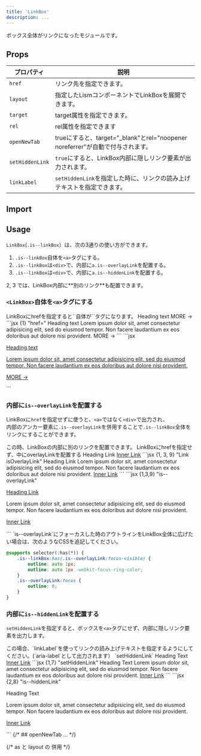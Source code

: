 ```yaml
---
title: 'LinkBox'
description: ...
---
```


ボックス全体がリンクになったモジュールです。

## Props

| プロパティ | 説明 |
|---|---|
|`href`|リンク先を指定できます。|
|`layout`|指定したLismコンポーネントでLinkBoxを展開できます。|
|`target`|target属性を指定できます。|
|`rel`|rel属性を指定できます|
|`openNewTab`|trueにすると、target="_blank"とrel="noopener noreferrer"が自動で付与されます。|
|`setHiddenLink`|`true`にすると、LinkBox内部に隠しリンク要素が出力されます。|
|`linkLabel`|`setHiddenLink`を指定した時に、リンクの読み上げテキストを指定できます。|


## Import

<ImportCode component='LinkBox, Link' />


## Usage

`LinkBox`(`.is--linkBox`）は、次の3通りの使い方ができます。

1. `.is--linkBox`自体を`<a>`タグにする。
2. `.is--linkBox`は`<div>`で、内部に`a.is--overlayLink`を配置する。
3. `.is--linkBox`は`<div>`で、内部に`a.is--hiddenLink`を配置する。

<Callout type='info'>
2, 3 では、LinkBox内部に**別のリンク**も配置できます。
</Callout>

### `<LinkBox>`自体を`<a>`タグにする

<Preview>
	<PreviewTitle id='boxlink01'>
		LinkBoxにhrefを指定すると`<LinkBox>`自体が`<a>`タグになります。
	</PreviewTitle>
	<PreviewArea resize p='30'>
		<LinkBox href='#boxlink01' p='40' bgc='base' bdc='divider' bd bdrs='4'>
			<Text fz='xl' fw='bold'>Heading text</Text>
			<DammyText length='m' c='text-2' lh='s' mbs='20' />
			<Text fz='s' c='text-2' ta='r' lh='1' mbs='10'>MORE →</Text>
		</LinkBox>
	</PreviewArea>
	<PreviewCode slot='tab' label='JSX'>
		```jsx {1} "href="
		<LinkBox href='#boxlink01' p='40' bgc='base' bdc='divider' bd bdrs='4'>
			<Text fz='xl' fw='bold'>Heading text</Text>
			<Text c='text-2' lh='s' mbs='20'>
				Lorem ipsum dolor sit, amet consectetur adipisicing elit, sed do eiusmod tempor. Non facere laudantium ex eos doloribus aut dolore nisi provident.
			</Text>
			<Text fz='s' c='text-2' ta='r' lh='1' mbs='10'>MORE →</Text>
		</LinkBox>
		```
	</PreviewCode>
	<PreviewCode slot='tab' label='HTML'>
		```jsx
		<a class="is--linkBox -hov:fade -p:40 -bgc:base -bd: -bdc:divider -bdrs:l" href="#boxlink01">
			<p class="-fz:xl -fw:b">Heading text</p>
			<p class="-c:text-2 -lh:s -mbs:20">Lorem ipsum dolor sit, amet consectetur adipisicing elit, sed do eiusmod tempor. Non facere laudantium ex eos doloribus aut dolore nisi provident.</p>
			<p class="-fz:s -c:text-2 -ta:r -lh:1 -mbs:10">MORE →</p>
		</a>
		```
	</PreviewCode>
</Preview>


### 内部に`is--overlayLink`を配置する

LinkBoxに`href`を指定せずに使うと、`<a>`ではなく`<div>`で出力され、  
内部のアンカー要素に`.is--overlayLink`を併用することで`.is--linkBox`全体をリンクにすることができます。

<Callout type='info'>
この時、LinkBoxの内部に別のリンクを配置できます。
</Callout>

<Preview>
	<PreviewTitle id='boxlink02'>LinkBoxにhrefを指定せず、中にoverlayLinkを配置する</PreviewTitle>
	<PreviewArea p='30'>
		<LinkBox p='40' bgc='base' bdc='divider' bd bdrs='4'>
			<Text fz='xl' fw='bold'>
				<Link isOverlayLink href='#boxlink02'>Heading Link</Link>
			</Text>
			<DammyText length='m' c='text-2' lh='s' mbs='20' />
			<Text mbs='10' id='inner-link'>
				<a href='#inner-link'>Inner Link</a>
			</Text>
		</LinkBox>
	</PreviewArea>
	<PreviewCode slot='tab' label='JSX'>
		```jsx {1, 3, 9} "Link isOverlayLink"
		<LinkBox p='40' bgc='base' bdc='divider' bd bdrs='4'>
			<Text fz='xl' fw='bold'>
				<Link isOverlayLink href='#boxlink02'>Heading Link</Link>
			</Text>
			<Text c='text-2' lh='s' mbs='20'>
				Lorem ipsum dolor sit, amet consectetur adipisicing elit, sed do eiusmod tempor. Non facere laudantium ex eos doloribus aut dolore nisi provident.
			</Text>
			<Text mbs='10' id='inner-link02'>
				<a href='#inner-link02'>Inner Link</a>
			</Text>
		</LinkBox>
		```
	</PreviewCode>
	<PreviewCode slot='tab' label='HTML'>
		```jsx {1,3,9} "is--overlayLink"
		<div class="is--linkBox -hov:fade -p:40 -bgc:base -bd: -bdc:divider -bdrs:l">
			<p class="-fz:xl -fw:b">
				<a class="is--overlayLink" href="#boxlink02">Heading Link</a>
			</p>
			<p class="-c:text-2 -lh:s -mbs:20">
				Lorem ipsum dolor sit, amet consectetur adipisicing elit, sed do eiusmod tempor. Non facere laudantium ex eos doloribus aut dolore nisi provident.
			</p>
			<p class="-mbs:10" id="inner-link">
				<a href="#inner-link">Inner Link</a>
			</p>
		</div>
		```
	</PreviewCode>
</Preview>


<Note type='info' isFlow='s'>
`is--overlayLink`にフォーカスした時のアウトラインをLinkBox全体に広げたい場合は、次のようなCSSを追記してください。

```css
@supports selector(:has(*)) {
	.is--linkBox:has(.is--overlayLink:focus-visible) {
		outline: auto 1px;
		outline: auto 1px -webkit-focus-ring-color;
	}
	.is--overlayLink:focus {
		outline: 0;
	}
}
```
</Note>

### 内部に`is--hiddenLink`を配置する

`setHiddenLink`を指定すると、ボックスを`<a>`タグにせず、内部に隠しリンク要素を出力します。

<Callout type='info'>
この場合、`linkLabel`を使ってリンクの読み上げテキストを指定するようにしてください。(`aria-label`として出力されます）
</Callout>

<Preview>
	<PreviewTitle id='boxlink03'>`setHiddenLink`</PreviewTitle>
	<PreviewArea p='30'>
		<LinkBox href='#boxlink03' setHiddenLink linkLabel='リンクだよ' p='40' bgc='base' bdc='divider' bd bdrs='4'>
			<Text fz='xl' fw='bold'>Heading Text</Text>
			<DammyText length='m' c='text-2' lh='s' mbs='20' />
			<Text mbs='10' id='inner-link03'>
				<a href='#inner-link03'>Inner Link</a>
			</Text>
		</LinkBox>
	</PreviewArea>
	<PreviewCode slot='tab' label='JSX'>
		```jsx {1,7} "setHiddenLink"
		<LinkBox href='#boxlink03' setHiddenLink linkLabel='リンクだよ' p='40' bgc='base' bdc='divider' bd bdrs='4'>
			<Text fz='xl' fw='bold'>Heading Text</Text>
			<Text c='text-2' lh='s' mbs='20'>
				Lorem ipsum dolor sit, amet consectetur adipisicing elit, sed do eiusmod tempor. Non facere laudantium ex eos doloribus aut dolore nisi provident.
			</Text>
			<Text mbs='10' id='inner-link03'>
				<a href='#inner-link03'>Inner Link</a>
			</Text>
		</LinkBox>
		```
	</PreviewCode>
	<PreviewCode slot='tab' label='HTML'>
		```jsx {2,8} "is--hiddenLink"
		<div class="is--linkBox -hov:fade -p:40 -bgc:base -bd: -bdc:divider -bdrs:l">
			<a class="is--hiddenLink is--skipFlow" href="#boxlink03" aria-label='リンクだよ'></a>
			<p class="-fz:xl -fw:b">Heading Text</p>
			<p class="-c:text-2 -lh:s -mbs:20">
				Lorem ipsum dolor sit, amet consectetur adipisicing elit, sed do eiusmod tempor. Non facere laudantium ex eos doloribus aut dolore nisi provident.
			</p>
			<p class="-mbs:10" id="inner-link03">
				<a href="#inner-link03">Inner Link</a>
			</p>
		</div>
		```
	</PreviewCode>
</Preview>


<Spacer h='50' />
{/* ## openNewTab
... */}


{/* as と layout の 併用 */}

